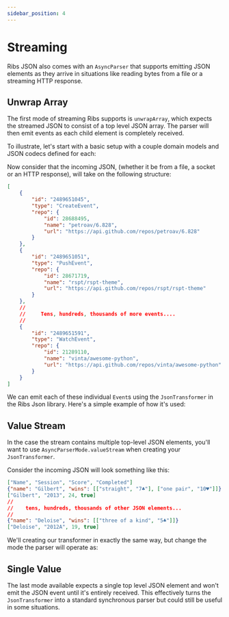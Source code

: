 ```yaml
---
sidebar_position: 4
---
```



# Streaming

Ribs JSON also comes with an `AsyncParser` that supports emitting JSON elements
as they arrive in situations like reading bytes from a file or a streaming HTTP
response.

## Unwrap Array

The first mode of streaming Ribs supports is `unwrapArray`, which expects the
streamed JSON to consist of a top level JSON array. The parser will then emit
events as each child element is completely received.

To illustrate, let's start with a basic setup with a couple domain models and
JSON codecs defined for each:

<CodeSnippet language="dart" title="Models" snippet={StreamingSnippet} section="streaming-1"/>

Now consider that the incoming JSON, (whether it be from a file, a socket or
an HTTP response), will take on the following structure:

```json
[
    {
        "id": "2489651045",
        "type": "CreateEvent",
        "repo": {
            "id": 28688495,
            "name": "petroav/6.828",
            "url": "https://api.github.com/repos/petroav/6.828"
        }
    },
    {
        "id": "2489651051",
        "type": "PushEvent",
        "repo": {
            "id": 28671719,
            "name": "rspt/rspt-theme",
            "url": "https://api.github.com/repos/rspt/rspt-theme"
        }
    },
    //
    //     Tens, hundreds, thousands of more events....
    //
    {
        "id": "2489651591",
        "type": "WatchEvent",
        "repo": {
            "id": 21289110,
            "name": "vinta/awesome-python",
            "url": "https://api.github.com/repos/vinta/awesome-python"
        }
    }
]
```

We can emit each of these individual `Event`s using the `JsonTransformer`
in the Ribs Json library. Here's a simple example of how it's used:

<CodeSnippet language="dart" title="Unwrap Array Transformer" snippet={StreamingSnippet} section="streaming-2"/>

## Value Stream

In the case the stream contains multiple top-level JSON elements, you'll want
to use `AsyncParserMode.valueStream` when creating your `JsonTransformer`.

Consider the incoming JSON will look something like this:

```json
["Name", "Session", "Score", "Completed"]
{"name": "Gilbert", "wins": [["straight", "7♣"], ["one pair", "10♥"]]}
["Gilbert", "2013", 24, true]
//
//    tens, hundreds, thousands of other JSON elements...
//
{"name": "Deloise", "wins": [["three of a kind", "5♣"]]}
["Deloise", "2012A", 19, true]
```

We'll creating our transformer in exactly the same way, but change the mode
the parser will operate as:

<CodeSnippet language="dart" title="Value Stream Transformer" snippet={StreamingSnippet} section="streaming-3"/>

## Single Value

The last mode available expects a single top level JSON element and won't emit
the JSON event until it's entirely received. This effectively turns the
`JsonTransformer` into a standard synchronous parser but could still be useful
in some situations.
